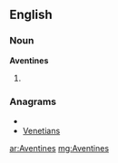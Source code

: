 ==English==

===Noun===
'''Aventines'''

# {{plural of|[[Aventine]]}}

===Anagrams===
* {{alphagram|aeeinnstv}}
* [[Venetians#English|Venetians]]

[[ar:Aventines]]
[[mg:Aventines]]